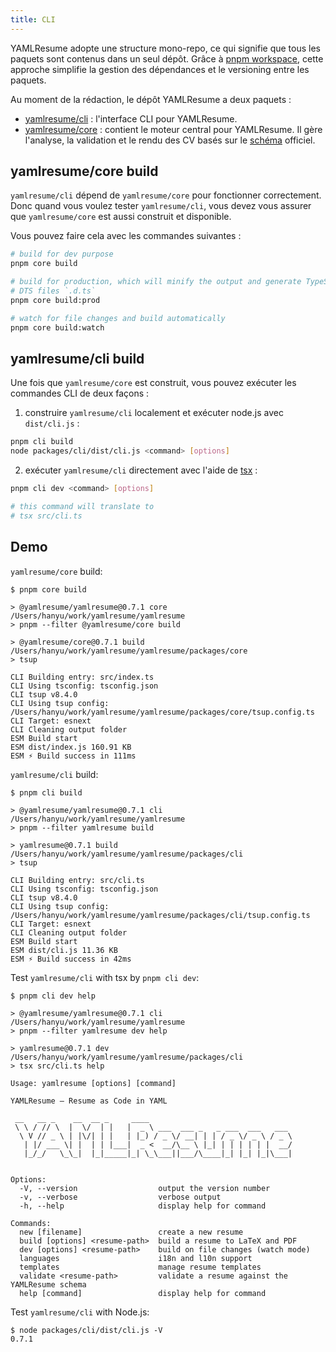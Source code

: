 ```yaml
---
title: CLI
---
```


YAMLResume adopte une structure mono-repo, ce qui signifie que tous les paquets sont contenus
dans un seul dépôt. Grâce à [pnpm
workspace](https://pnpm.io/workspaces), cette approche simplifie la gestion des dépendances
et le versioning entre les paquets.

Au moment de la rédaction, le dépôt YAMLResume a deux paquets :

- [yamlresume/cli](https://github.com/yamlresume/yamlresume/tree/main/packages/cli) :
  l'interface CLI pour YAMLResume.
- [yamlresume/core](https://github.com/yamlresume/yamlresume/tree/main/packages/core) :
  contient le moteur central pour YAMLResume. Il gère l'analyse, la validation et
  le rendu des CV basés sur le [schéma](/docs/compiler/schema) officiel.

## yamlresume/core build

`yamlresume/cli` dépend de `yamlresume/core` pour fonctionner correctement. Donc quand vous
voulez tester `yamlresume/cli`, vous devez vous assurer que `yamlresume/core` est aussi
construit et disponible.

Vous pouvez faire cela avec les commandes suivantes :

```bash
# build for dev purpose
pnpm core build

# build for production, which will minify the output and generate TypeScript
# DTS files `.d.ts`
pnpm core build:prod

# watch for file changes and build automatically
pnpm core build:watch
```

## yamlresume/cli build

Une fois que `yamlresume/core` est construit, vous pouvez exécuter les commandes CLI de deux façons :

1. construire `yamlresume/cli` localement et exécuter node.js avec `dist/cli.js` :

```bash
pnpm cli build
node packages/cli/dist/cli.js <command> [options]
```

2. exécuter `yamlresume/cli` directement avec l'aide de [tsx](https://tsx.is/) :

```bash
pnpm cli dev <command> [options]

# this command will translate to
# tsx src/cli.ts
```

## Demo

`yamlresume/core` build:

```console
$ pnpm core build

> @yamlresume/yamlresume@0.7.1 core /Users/hanyu/work/yamlresume/yamlresume
> pnpm --filter @yamlresume/core build

> @yamlresume/core@0.7.1 build /Users/hanyu/work/yamlresume/yamlresume/packages/core
> tsup

CLI Building entry: src/index.ts
CLI Using tsconfig: tsconfig.json
CLI tsup v8.4.0
CLI Using tsup config: /Users/hanyu/work/yamlresume/yamlresume/packages/core/tsup.config.ts
CLI Target: esnext
CLI Cleaning output folder
ESM Build start
ESM dist/index.js 160.91 KB
ESM ⚡️ Build success in 111ms
```

`yamlresume/cli` build:

```console
$ pnpm cli build

> @yamlresume/yamlresume@0.7.1 cli /Users/hanyu/work/yamlresume/yamlresume
> pnpm --filter yamlresume build

> yamlresume@0.7.1 build /Users/hanyu/work/yamlresume/yamlresume/packages/cli
> tsup

CLI Building entry: src/cli.ts
CLI Using tsconfig: tsconfig.json
CLI tsup v8.4.0
CLI Using tsup config: /Users/hanyu/work/yamlresume/yamlresume/packages/cli/tsup.config.ts
CLI Target: esnext
CLI Cleaning output folder
ESM Build start
ESM dist/cli.js 11.36 KB
ESM ⚡️ Build success in 42ms
```

Test `yamlresume/cli` with tsx by `pnpm cli dev`:

```console
$ pnpm cli dev help

> @yamlresume/yamlresume@0.7.1 cli /Users/hanyu/work/yamlresume/yamlresume
> pnpm --filter yamlresume dev help

> yamlresume@0.7.1 dev /Users/hanyu/work/yamlresume/yamlresume/packages/cli
> tsx src/cli.ts help

Usage: yamlresume [options] [command]

YAMLResume — Resume as Code in YAML

 __   __ _    __  __ _     ____
 \ \ / // \  |  \/  | |   |  _ \ ___  ___ _   _ ___  ___   ___
  \ V // _ \ | |\/| | |   | |_) / _ \/ __| | | / _ \/ _ \ / _ \
   | |/ ___ \| |  | | |___|  _ <  __/\__ \ |_| | | | | | |  __/
   |_/_/   \_\_|  |_|_____|_| \_\___||___/\____|_| |_| |_|\___|


Options:
  -V, --version                  output the version number
  -v, --verbose                  verbose output
  -h, --help                     display help for command

Commands:
  new [filename]                 create a new resume
  build [options] <resume-path>  build a resume to LaTeX and PDF
  dev [options] <resume-path>    build on file changes (watch mode)
  languages                      i18n and l10n support
  templates                      manage resume templates
  validate <resume-path>         validate a resume against the YAMLResume schema
  help [command]                 display help for command
```

Test `yamlresume/cli` with Node.js:

```console
$ node packages/cli/dist/cli.js -V
0.7.1
```
